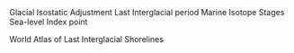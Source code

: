 \item[GIA] Glacial Isostatic Adjustment
\item[LIG] Last Interglacial period
\item[MIS] Marine Isotope Stages
\item[SLI] Sea-level Index point
\item[WALIS] World Atlas of Last Interglacial Shorelines